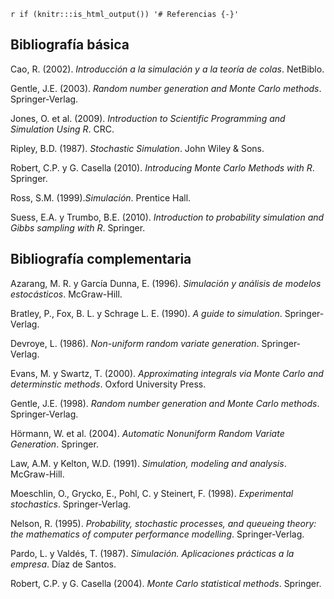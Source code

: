 `r if (knitr:::is_html_output()) '# Referencias {-}'`

## Bibliografía básica {-}

Cao, R. (2002). *Introducción a la simulación y a la teoría de colas*. NetBiblo.

Gentle, J.E. (2003). *Random number generation and Monte Carlo methods*. Springer‐Verlag.

Jones, O. et al. (2009). *Introduction to Scientific Programming and Simulation Using R*. CRC. 

Ripley, B.D. (1987). *Stochastic Simulation*. John Wiley & Sons. 

Robert, C.P. y G. Casella (2010). *Introducing Monte Carlo Methods with R*. Springer. 

Ross, S.M. (1999).*Simulación*. Prentice Hall.

Suess, E.A. y Trumbo, B.E. (2010). *Introduction to probability simulation and Gibbs sampling with R*. Springer.

## Bibliografía complementaria {-}

Azarang, M. R. y García Dunna, E. (1996). *Simulación y análisis de
modelos estocásticos*. McGraw-Hill.

Bratley, P., Fox, B. L. y Schrage L. E. (1990). *A guide to simulation*.
Springer-Verlag.

Devroye, L. (1986). *Non-uniform random variate generation*.
Springer-Verlag.

Evans, M. y Swartz, T. (2000). *Approximating integrals via Monte Carlo and
determinstic methods*. Oxford University Press. 

Gentle, J.E. (1998). *Random number generation and Monte Carlo methods*.
Springer-Verlag.

Hörmann, W. et al. (2004). *Automatic Nonuniform Random Variate Generation*. Springer. 

Law, A.M. y Kelton, W.D. (1991). *Simulation, modeling and analysis*.
McGraw-Hill.

Moeschlin, O., Grycko, E., Pohl, C. y Steinert, F. (1998). *Experimental
stochastics*. Springer-Verlag.

Nelson, R. (1995). *Probability, stochastic processes, and queueing
theory: the mathematics of computer performance modelling*.
Springer-Verlag.

Pardo, L. y Valdés, T. (1987). *Simulación. Aplicaciones prácticas a la
empresa*. Díaz de Santos.

Robert, C.P. y G. Casella (2004). *Monte Carlo statistical methods*. Springer. 


